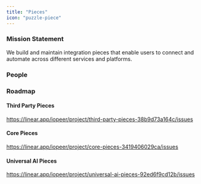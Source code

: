 ```yaml
---
title: "Pieces"
icon: "puzzle-piece"
---
```


### Mission Statement

We build and maintain integration pieces that enable users to connect and automate across different services and platforms.

### People

<CardGroup col={3}>
<Snippet file="profile/kishan.mdx" />
<Snippet file="profile/abood.mdx" />
</CardGroup>

### Roadmap

#### Third Party Pieces
https://linear.app/iopeer/project/third-party-pieces-38b9d73a164c/issues

#### Core Pieces
https://linear.app/iopeer/project/core-pieces-3419406029ca/issues

#### Universal AI Pieces
https://linear.app/iopeer/project/universal-ai-pieces-92ed6f9cd12b/issues